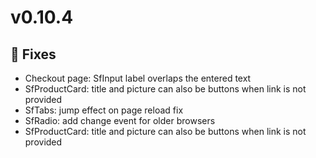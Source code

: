
<Meta title="Releases/v0.10.4 - Latest/Change log" />

# v0.10.4

## 🐛 Fixes


- Checkout page: SfInput label overlaps the entered text
- SfProductCard: title and picture can also be buttons when link is not provided
- SfTabs: jump effect on page reload fix
- SfRadio: add change event for older browsers 
- SfProductCard: title and picture can also be buttons when link is not provided
